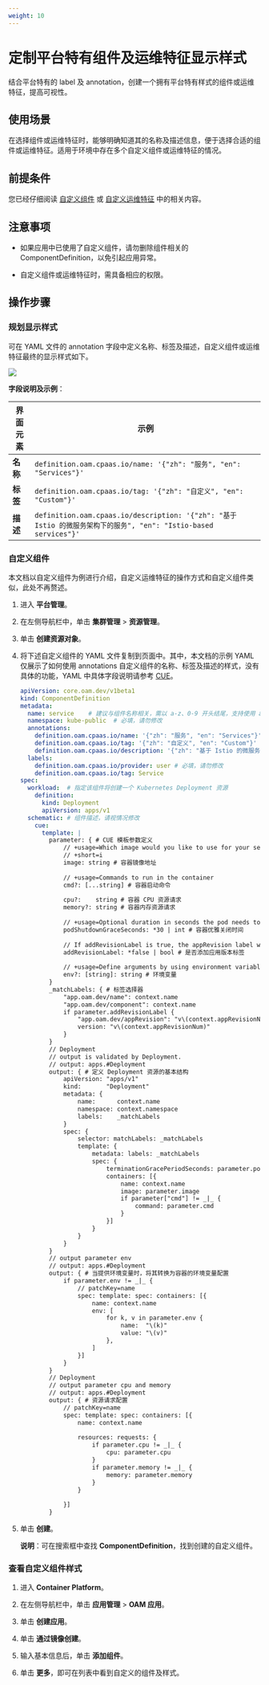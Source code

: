```yaml
---
weight: 10
---
```


# 定制平台特有组件及运维特征显示样式

结合平台特有的 label 及 annotation，创建一个拥有平台特有样式的组件或运维特征，提高可视性。

## 使用场景

在选择组件或运维特征时，能够明确知道其的名称及描述信息，便于选择合适的组件或运维特征。适用于环境中存在多个自定义组件或运维特征的情况。

## 前提条件

您已经仔细阅读 [自定义组件](https://kubevela.io/zh/docs/platform-engineers/components/custom-component/) 或 [自定义运维特征](https://kubevela.io/zh/docs/platform-engineers/traits/customize-trait/) 中的相关内容。

## 注意事项

* 如果应用中已使用了自定义组件，请勿删除组件相关的 ComponentDefinition，以免引起应用异常。

* 自定义组件或运维特征时，需具备相应的权限。

## 操作步骤

### 规划显示样式

可在 YAML 文件的 annotation 字段中定义名称、标签及描述，自定义组件或运维特征最终的显示样式如下。

<img src="../assets/00-oam_custom_comp.png" />

**字段说明及示例**：

|界面元素| 示例                                                        |
| ---------------------------- | ------------------------------------------------------------ |
|**名称**| `definition.oam.cpaas.io/name: '{"zh": "服务", "en": "Services"}'` |
|**标签**| `definition.oam.cpaas.io/tag: '{"zh": "自定义", "en": "Custom"}'` |
|**描述**| `definition.oam.cpaas.io/description: '{"zh": "基于 Istio 的微服务架构下的服务", "en": "Istio-based services"}'`|


### 自定义组件

本文档以自定义组件为例进行介绍，自定义运维特征的操作方式和自定义组件类似，此处不再赘述。

1. 进入 **平台管理**。

2. 在左侧导航栏中，单击 **集群管理** > **资源管理**。

3. 单击 **创建资源对象**。

4. 将下述自定义组件的 YAML 文件复制到页面中。其中，本文档的示例 YAML 仅展示了如何使用 annotations 自定义组件的名称、标签及描述的样式，没有具体的功能，YAML 中具体字段说明请参考 [CUE](../concepts/cue.mdx)。

    ```yaml
    apiVersion: core.oam.dev/v1beta1
    kind: ComponentDefinition
    metadata:
      name: service    # 建议与组件名称相关，需以 a-z、0-9 开头结尾，支持使用 a-z、0-9、-、.
      namespace: kube-public  # 必填，请勿修改
      annotations:
        definition.oam.cpaas.io/name: '{"zh": "服务", "en": "Services"}'
        definition.oam.cpaas.io/tag: '{"zh": "自定义", "en": "Custom"}'    
        definition.oam.cpaas.io/description: '{"zh": "基于 Istio 的微服务架构下的服务", "en": "Istio-based services"}'
      labels:
        definition.oam.cpaas.io/provider: user # 必填，请勿修改
        definition.oam.cpaas.io/tag: Service
    spec:
      workload:  # 指定该组件将创建一个 Kubernetes Deployment 资源
        definition:
          kind: Deployment
          apiVersion: apps/v1
      schematic: # 组件描述，请视情况修改
        cue:
          template: |
            parameter: { # CUE 模板参数定义
                // +usage=Which image would you like to use for your service
                // +short=i
                image: string # 容器镜像地址
         
                // +usage=Commands to run in the container
                cmd?: [...string] # 容器启动命令
         
                cpu?:    string # 容器 CPU 资源请求
                memory?: string # 容器内存资源请求
         
                // +usage=Optional duration in seconds the pod needs to terminate gracefully
                podShutdownGraceSeconds: *30 | int # 容器优雅关闭时间
         
                // If addRevisionLabel is true, the appRevision label will be added to the underlying pods
                addRevisionLabel: *false | bool # 是否添加应用版本标签
         
                // +usage=Define arguments by using environment variables
                env?: [string]: string # 环境变量
            }
            _matchLabels: { # 标签选择器
                "app.oam.dev/name": context.name
                "app.oam.dev/component": context.name
                if parameter.addRevisionLabel {
                    "app.oam.dev/appRevision": "v\(context.appRevisionNum)"
                    version: "v\(context.appRevisionNum)"
                }
            }
            // Deployment
            // output is validated by Deployment.
            // output: apps.#Deployment
            output: { # 定义 Deployment 资源的基本结构
                apiVersion: "apps/v1"
                kind:       "Deployment"
                metadata: {
                    name:      context.name
                    namespace: context.namespace
                    labels:    _matchLabels
                }
                spec: {
                    selector: matchLabels: _matchLabels
                    template: {
                        metadata: labels: _matchLabels
                        spec: {
                            terminationGracePeriodSeconds: parameter.podShutdownGraceSeconds
                            containers: [{
                                name: context.name
                                image: parameter.image
                                if parameter["cmd"] != _|_ {
                                    command: parameter.cmd
                                }
                            }]
                        }
                    }
                }
            }
            // output parameter env
            // output: apps.#Deployment
            output: { # 当提供环境变量时，将其转换为容器的环境变量配置
                if parameter.env != _|_ {
                    // patchKey=name
                    spec: template: spec: containers: [{
                        name: context.name
                        env: [
                            for k, v in parameter.env {
                                name:  "\(k)"
                                value: "\(v)"
                            },
                        ]
                    }]
                }
            }
            // Deployment
            // output parameter cpu and memory
            // output: apps.#Deployment
            output: { # 资源请求配置
                // patchKey=name
                spec: template: spec: containers: [{
                    name: context.name
         
                    resources: requests: {
                        if parameter.cpu != _|_ {
                            cpu: parameter.cpu
                        }
                        if parameter.memory != _|_ {
                            memory: parameter.memory
                        }
                    }
         
                }]
            }
    ```

5. 单击 **创建**。

    **说明**：可在搜索框中查找 **ComponentDefinition**，找到创建的自定义组件。

### 查看自定义组件样式

1. 进入 **Container Platform**。

2. 在左侧导航栏中，单击 **应用管理** > **OAM 应用**。

3. 单击 **创建应用**。

4. 单击 **通过镜像创建**。

5. 输入基本信息后，单击 **添加组件**。

6. 单击 **更多**，即可在列表中看到自定义的组件及样式。